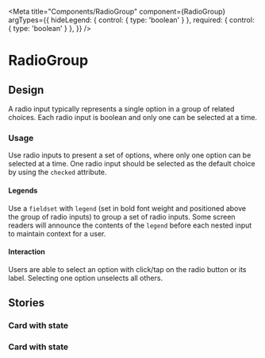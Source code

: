 
<Meta
  title="Components/RadioGroup"
  component={RadioGroup}
  argTypes={{
    hideLegend: { control: { type: 'boolean' } },
    required: { control: { type: 'boolean' } },
  }}
/>

# RadioGroup

<Canvas>
  <Story story={Default} />
</Canvas>

<ArgsTable of={RadioGroup} story="^" />

## Design

A radio input typically represents a single option in a group of related choices. Each radio input is boolean and only one can be selected at a time.

### Usage

Use radio inputs to present a set of options, where only one option can be selected at a time.
One radio input should be selected as the default choice by using the `checked` attribute.

#### Legends

Use a `fieldset` with `legend` (set in bold font weight and positioned above the group of radio inputs) to group a set of radio inputs. Some screen readers will announce the contents of the `legend` before each nested input to maintain context for a user.

#### Interaction

Users are able to select an option with click/tap on the radio button or its label.
Selecting one option unselects all others.

## Stories

### Card with state

<Canvas>
  <Story story={DefaultColumn} />
</Canvas>

### Card with state

<Canvas>
  <Story story={Cards} />
</Canvas>
